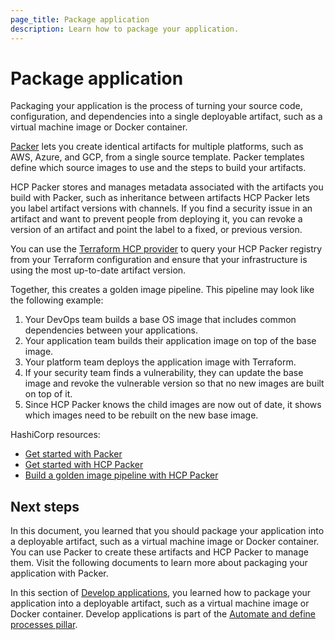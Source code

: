 ```yaml
---
page_title: Package application
description: Learn how to package your application.
---
```


# Package application

Packaging your application is the process of turning your source code, configuration, and dependencies into a single deployable artifact, such as a virtual machine image or Docker container.

[Packer](/packer) lets you create identical artifacts for multiple platforms, such as AWS, Azure, and GCP, from a single source template. Packer templates define which source images to use and the steps to build your artifacts.

HCP Packer stores and manages metadata associated with the artifacts you build with Packer, such as inheritance between artifacts HCP Packer lets you label artifact versions with channels. If you find a security issue in an artifact and want to prevent people from deploying it, you can revoke a version of an artifact and point the label to a fixed, or previous version.

You can use the [Terraform HCP provider](/packer/tutorials/hcp-get-started) to query your HCP Packer registry from your Terraform configuration and ensure that your infrastructure is using the most up-to-date artifact version.

Together, this creates a golden image pipeline. This pipeline may look like the following example:

1. Your DevOps team builds a base OS image that includes common dependencies between your applications.
1. Your application team builds their application image on top of the base image.
1. Your platform team deploys the application image with Terraform.
1. If your security team finds a vulnerability, they can update the base image and revoke the vulnerable version so that no new images are built on top of it.
1. Since HCP Packer knows the child images are now out of date, it shows which images need to be rebuilt on the new base image.


HashiCorp resources:

- [Get started with Packer](/packer/tutorials/aws-get-started)
- [Get started with HCP Packer](/packer/tutorials/hcp-get-started)
- [Build a golden image pipeline with HCP Packer](/packer/tutorials/cloud-production/golden-image-with-hcp-packer)

## Next steps

In this document, you learned that you should package your application into a deployable artifact, such as a virtual machine image or Docker container. You can use Packer to create these artifacts and HCP Packer to manage them. Visit the following documents to learn more about packaging your application with Packer.

In this section of [Develop applications](/well-architected-framework/automate-and-define-processes/develop-and-deploy/applications), you learned how to package your application into a deployable artifact, such as a virtual machine image or Docker container. Develop applications is part of the [Automate and define processes pillar](/well-architected-framework/automate-and-define-processes).